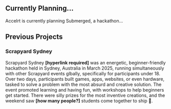 ## Currently Planning...

Accelrt is currently planning Submerged, a hackathon...

## Previous Projects

### Scrapyard Sydney

Scrapyard Sydney **[hyperlink required]** was an energetic, beginner-friendly hackathon held in Sydney, Australia in March 2025, running simultaneously with other Scrapyard events glbally, specifically for participants under 18. Over two days, participants built games, apps, websites, or even hardware, tasked to solve a problem with the most absurd and creative solution. The event promoted learning and having fun, with workshops to help beginners get started. There were silly prizes for the most inventive creations, and the weekend saw **[how many people?]** students come together to ship 🚀.
